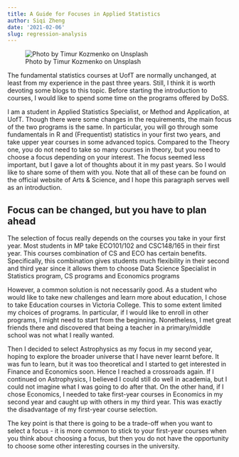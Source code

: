 ---
title: A Guide for Focuses in Applied Statistics
author: Siqi Zheng
date: '2021-02-06'
slug: regression-analysis
---

![Photo by Timur Kozmenko on Unsplash](featured.jpg)

The fundamental statistics courses at UofT are normally unchanged, at least from my experience in the past three years. Still, I think it is worth devoting some blogs to this topic. Before starting the introduction to courses, I would like to spend some time on the programs offered by DoSS.

I am a student in Applied Statistics Specialist, or Method and Application, at UofT. Though there were some changes in the requirements, the main focus of the two programs is the same. In particular, you will go through some fundamentals in R and (Frequentist) statistics in your first two years, and take upper year courses in some advanced topics. Compared to the Theory one, you do not need to take so many courses in theory, but you need to choose a focus depending on your interest. The focus seemed less important, but I gave a lot of thoughts about it in my past years. So I would like to share some of them with you. Note that all of these can be found on the official website of Arts & Science, and I hope this paragraph serves well as an introduction.

## Focus can be changed, but you have to plan ahead

The selection of focus really depends on the courses you take in your first year. Most students in MP take ECO101/102 and CSC148/165 in their first year. This courses combination of CS and ECO has certain benefits. Specifically, this combination gives students much flexibility in their second and third year since it allows them to choose Data Science Specialist in Statistics program, CS programs and Economics programs

However, a common solution is not necessarily good. As a student who would like to take new challenges and learn more about education, I chose to take Education courses in Victoria College. This to some extent limited my choices of programs. In particular, if I would like to enroll in other programs, I might need to start from the beginning. Nonetheless, I met great friends there and discovered that being a teacher in a primary/middle school was not what I really wanted.

Then I decided to select Astrophysics as my focus in my second year, hoping to explore the broader universe that I have never learnt before. It was fun to learn, but it was too theoretical and I started to get interested in Finance and Economics soon. Hence I reached a crossroads again. If I continued on Astrophysics, I believed I could still do well in academia, but I could not imagine what I was going to do after that. On the other hand, if I chose Economics, I needed to take first-year courses in Economics in my second year and caught up with others in my third year. This was exactly the disadvantage of my first-year course selection. 

The key point is that there is going to be a trade-off when you want to select a focus - it is more common to stick to your first-year courses when you think about choosing a focus, but then you do not have the opportunity to choose some other interesting courses in the university.


